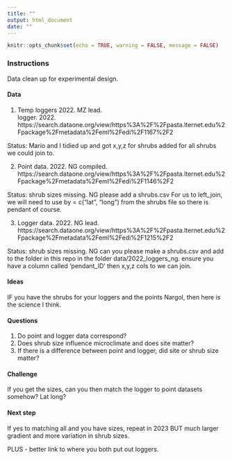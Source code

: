 ```yaml
---
title: ""
output: html_document
date: ""
---
```


```r
knitr::opts_chunk$set(echo = TRUE, warning = FALSE, message = FALSE)
```

### Instructions  

Data clean up for experimental design.  

#### Data

1. Temp loggers 2022. MZ lead.  
logger. 2022. https://search.dataone.org/view/https%3A%2F%2Fpasta.lternet.edu%2Fpackage%2Fmetadata%2Feml%2Fedi%2F1167%2F2

Status: Mario and I tidied up and got x,y,z for shrubs added for all shrubs we could join to.  

2. Point data. 2022. NG compiled.  
https://search.dataone.org/view/https%3A%2F%2Fpasta.lternet.edu%2Fpackage%2Fmetadata%2Feml%2Fedi%2F1146%2F2  

Status: shrub sizes missing. NG please add a shrubs.csv For us to left_join, we will need to use by = c("lat", "long") from the shrubs file so there is pendant of course.   

3. Logger data. 2022. NG lead.  
https://search.dataone.org/view/https%3A%2F%2Fpasta.lternet.edu%2Fpackage%2Fmetadata%2Feml%2Fedi%2F1215%2F2

Status: shrub sizes missing. NG can you please make a shrubs.csv and add to the folder in this repo in the folder data/2022_loggers_ng. ensure you have a column called 'pendant_ID' then x,y,z cols to we can join.

#### Ideas  
IF you have the shrubs for your loggers and the points Nargol, then here is the science I think.

#### Questions    
1. Do point and logger data correspond?  
2. Does shrub size influence microclimate and does site matter?  
3. If there is a difference between point and logger, did site or shrub size matter?

#### Challenge  
If you get the sizes, can you then match the logger to point datasets somehow? Lat long?

#### Next step
If yes to matching all and you have sizes, repeat in 2023 BUT much larger gradient and more variation in shrub sizes.  

PLUS - better link to where you both put out loggers.  




